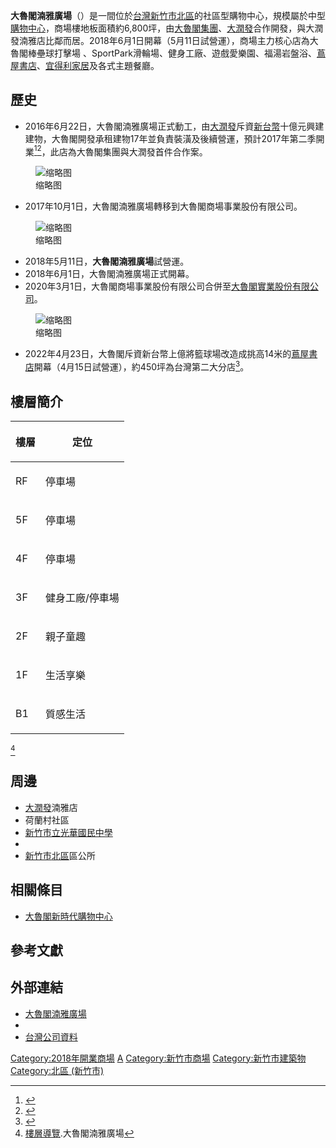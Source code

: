 {{Shopping Bazaar Information
| company_name       =大魯閣湳雅廣場
| official_company_name       =
| company_name_en    = Taroko Square
| company_logo       = TAROKO SQUARE.svg
| image              = 大魯閣湳雅廣場20220224.jpeg
| company_slogan     = 
| abbreviated_name   = 
| open_date          = 2018年5月11日（試營運）<br>2018年6月1日（開幕）
| closing_date       =
| country            = 
| location           = {{flagicon|TWN}}[[新竹市|新竹市]][[北區_(新竹市)|北區]]湳雅街91-2號
| zip_code           = 300
| telephone_no       = +886 3-6128880
| floors             = 地上4層、地下1層
| floor_area         = 約6,800坪<br>約11,000坪(含停車空間)
| parking            = 汽車385輛<br>機車500輛
| developer          = 朵力設計
| key_people         = 
| manager            = [[大魯閣實業|大魯閣實業股份有限公司]]
| major_shareholder  =
| num_employees      = 
| revenue            = 
| accounting_period  = 
| parent             = 
| homepage           = [http://hsinchu.trkmall.com.tw/ http://hsinchu.trkmall.com.tw/]
| footnotes          =    
}}

'''大魯閣湳雅廣場'''（{{lang|en|Taroko Square}}）是一間位於[[台灣|台灣]][[新竹市|新竹市]][[北區_(新竹市)|北區]]的社區型購物中心，規模屬於中型[[購物中心|購物中心]]，商場樓地板面積約6,800坪，由[[大魯閣|大魯閣集團]]、[[大潤發|大潤發]]合作開發，與大潤發湳雅店比鄰而居。2018年6月1日開幕（5月11日試營運），商場主力核心店為大魯閣棒壘球打擊場 、SportPark滑輪場、健身工廠、遊戲愛樂園、福湯岩盤浴、[[文化便利俱樂部|蔦屋書店]]、[[宜得利家居|宜得利家居]]及各式主題餐廳。

== 歷史 ==
*2016年6月22日，大魯閣湳雅廣場正式動工，由[[大潤發|大潤發]]斥資[[新台幣|新台幣]]十億元興建建物，大魯閣開發承租建物17年並負責裝潢及後續營運，預計2017年第二季開業<ref>{{cite news|author=沈培華|title=大魯閣湳雅廣場動土，明年Q2開幕|url=http://www.chinatimes.com/realtimenews/20160622004905-260410|date=2016-06-22|newspaper=中國時報|accessdate=2016-06-22|archive-date=2017-09-10|archive-url=https://web.archive.org/web/20170910083438/http://www.chinatimes.com/realtimenews/20160622004905-260410|dead-url=no}}</ref><ref>{{cite news|author=李珣瑛|title=大潤發斥資10億 打造大魯閣湳雅廣場|url=https://video.udn.com/news/512540|date=2016-06-22|newspaper=聯合新聞網|accessdate=2019-04-04|archive-date=2019-06-03|archive-url=https://web.archive.org/web/20190603215341/https://video.udn.com/news/512540|dead-url=no}}</ref>，此店為大魯閣集團與大潤發首件合作案。
[[File:大魯閣湳雅廣場外觀施做.jpg|缩略图]]
*2017年10月1日，大魯閣湳雅廣場轉移到大魯閣商場事業股份有限公司。
[[File:大魯閣湳雅廣場20180421.jpg|缩略图]]
*2018年5月11日，'''大魯閣湳雅廣場'''試營運。
*2018年6月1日，大魯閣湳雅廣場正式開幕。
*2020年3月1日，大魯閣商場事業股份有限公司合併至[[大魯閣實業|大魯閣實業股份有限公司]]。
[[File:TSUTAYA_BOOKSTORE_蔦屋書店新竹湳雅店20220415.jpeg|缩略图]]
*2022年4月23日，大魯閣斥資新台幣上億將籃球場改造成挑高14米的[[文化便利俱樂部|蔦屋書店]]開幕（4月15日試營運），約450坪為台灣第二大分店<ref>{{cite news|author=李麗滿|title=大魯閣斥上億打造新竹蔦屋書店 試營運開到凌晨|url=https://wantrich.chinatimes.com/news/20220412900784-420101|date=2022-04-12|newspaper=旺得富|accessdate=2022-04-15|archive-date=|archive-url=}}</ref>。

== 樓層簡介 ==
{| class="wikitable"
|-
!樓層||定位
|-
|RF||停車場
|-
|5F||停車場
|-
|4F||停車場
|-
|3F||健身工廠/停車場
|-
|2F||親子童趣
|-
|1F||生活享樂
|-
|B1||質感生活
|}
<ref>[http://hsinchu.trkmall.com.tw/floor.html 樓層導覽].大魯閣湳雅廣場</ref>

== 周邊 ==
*[[大潤發|大潤發]]湳雅店
*荷蘭村社區
*[[新竹市立光華國民中學|新竹市立光華國民中學]]
*{{Jct|country=TWN|PH-ALL|68}}
*[[新竹市|新竹市]][[北區_(新竹市)|北區]]區公所

== 相關條目 ==
*[[大魯閣新時代購物中心|大魯閣新時代購物中心]]

== 參考文獻 ==
<div class="references-small">
<references></references>
</div>

== 外部連結 ==
{{commonscat|Taroko Square}}
*[http://hsinchu.trkmall.com.tw/ 大魯閣湳雅廣場]
*{{Facebook|TarokoSquare}}
*[http://company.g0v.ronny.tw/id/04690983 台灣公司資料] 

{{台灣購物中心}}
[[Category:2018年開業商場|Category:2018年開業商場]]
[[Category:台灣購物中心|A]]
[[Category:新竹市商場|Category:新竹市商場]]
[[Category:新竹市建築物|Category:新竹市建築物]]
[[Category:北區_(新竹市)|Category:北區 (新竹市)]]